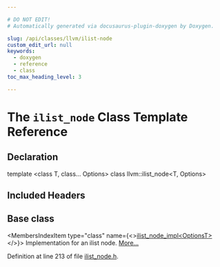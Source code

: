 ```yaml
---

# DO NOT EDIT!
# Automatically generated via docusaurus-plugin-doxygen by Doxygen.

slug: /api/classes/llvm/ilist-node
custom_edit_url: null
keywords:
  - doxygen
  - reference
  - class
toc_max_heading_level: 3

---
```





# The `ilist_node` Class Template Reference

<DoxygenPage pluginConfig={pluginConfig}>



## Declaration

<CodeBlock>template &lt;class T, class... Options&gt;
class llvm::ilist_node&lt;T, Options&gt;</CodeBlock>

## Included Headers

<IncludesList>
<IncludesListItem
  filePath="llvm/ADT/ilist_node.h"
  permalink="/docs/api/files/include/include/llvm/include/llvm/adt/ilist-node-h"
  isLocal="true" />
</IncludesList>

## Base class

<MembersIndex>

<MembersIndexItem
  type="class"
  name={<><a href="/docs/api/classes/llvm/ilist-node-impl">ilist&#95;node&#95;impl&lt;OptionsT&gt;</a></>}>
Implementation for an ilist node. <a href="/docs/api/classes/llvm/ilist-node-impl/#details">More...</a>
</MembersIndexItem>

</MembersIndex>


Definition at line 213 of file <a href="/docs/api/files/include/include/llvm/include/llvm/adt/ilist-node-h">ilist&#95;node.h</a>.

</DoxygenPage>
